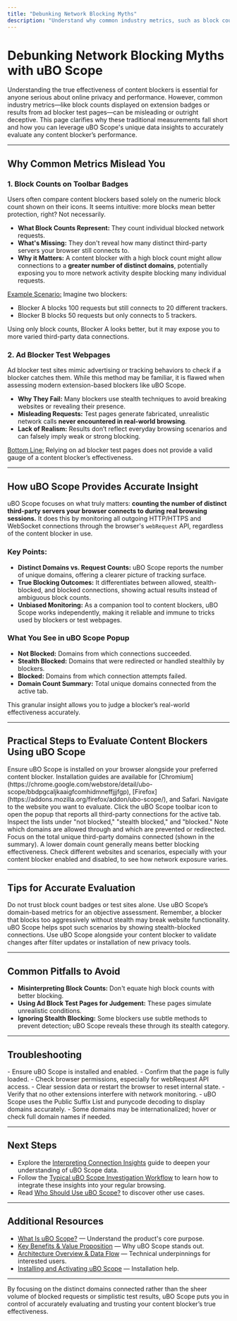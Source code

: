 ```yaml
---
title: "Debunking Network Blocking Myths"
description: "Understand why common industry metrics, such as block counts or ad blocker test pages, can be misleading. Learn how to use uBO Scope data to evaluate the effectiveness of any content blocker and avoid being deceived by unreliable test dashboards."
---
```


# Debunking Network Blocking Myths with uBO Scope

Understanding the true effectiveness of content blockers is essential for anyone serious about online privacy and performance. However, common industry metrics—like block counts displayed on extension badges or results from ad blocker test pages—can be misleading or outright deceptive. This page clarifies why these traditional measurements fall short and how you can leverage uBO Scope's unique data insights to accurately evaluate any content blocker’s performance.

---

## Why Common Metrics Mislead You

### 1. Block Counts on Toolbar Badges

Users often compare content blockers based solely on the numeric block count shown on their icons. It seems intuitive: more blocks mean better protection, right? Not necessarily.

- **What Block Counts Represent:** They count individual blocked network requests.
- **What's Missing:** They don't reveal how many distinct third-party servers your browser still connects to.
- **Why it Matters:** A content blocker with a high block count might allow connections to a **greater number of distinct domains**, potentially exposing you to more network activity despite blocking many individual requests.

<u>Example Scenario:</u> 
Imagine two blockers:
- Blocker A blocks 100 requests but still connects to 20 different trackers.
- Blocker B blocks 50 requests but only connects to 5 trackers.

Using only block counts, Blocker A looks better, but it may expose you to more varied third-party data connections.

### 2. Ad Blocker Test Webpages

Ad blocker test sites mimic advertising or tracking behaviors to check if a blocker catches them. While this method may be familiar, it is flawed when assessing modern extension-based blockers like uBO Scope.

- **Why They Fail:** Many blockers use stealth techniques to avoid breaking websites or revealing their presence.
- **Misleading Requests:** Test pages generate fabricated, unrealistic network calls **never encountered in real-world browsing**.
- **Lack of Realism:** Results don’t reflect everyday browsing scenarios and can falsely imply weak or strong blocking.

<u>Bottom Line:</u> Relying on ad blocker test pages does not provide a valid gauge of a content blocker’s effectiveness.

---

## How uBO Scope Provides Accurate Insight

uBO Scope focuses on what truly matters: **counting the number of distinct third-party servers your browser connects to during real browsing sessions.** It does this by monitoring all outgoing HTTP/HTTPS and WebSocket connections through the browser's `webRequest` API, regardless of the content blocker in use.

### Key Points:

- **Distinct Domains vs. Request Counts:** uBO Scope reports the number of unique domains, offering a clearer picture of tracking surface.
- **True Blocking Outcomes:** It differentiates between allowed, stealth-blocked, and blocked connections, showing actual results instead of ambiguous block counts.
- **Unbiased Monitoring:** As a companion tool to content blockers, uBO Scope works independently, making it reliable and immune to tricks used by blockers or test webpages.

### What You See in uBO Scope Popup

- **Not Blocked:** Domains from which connections succeeded.
- **Stealth Blocked:** Domains that were redirected or handled stealthily by blockers.
- **Blocked:** Domains from which connection attempts failed.
- **Domain Count Summary:** Total unique domains connected from the active tab.

This granular insight allows you to judge a blocker’s real-world effectiveness accurately.

---

## Practical Steps to Evaluate Content Blockers Using uBO Scope

<Steps>
<Step title="Install uBO Scope">
Ensure uBO Scope is installed on your browser alongside your preferred content blocker. Installation guides are available for [Chromium](https://chrome.google.com/webstore/detail/ubo-scope/bbdpgcaljkaaigfcomhidmneffjjjfgp), [Firefox](https://addons.mozilla.org/firefox/addon/ubo-scope/), and Safari.
</Step>
<Step title="Open the uBO Scope Popup on a Target Website">
Navigate to the website you want to evaluate. Click the uBO Scope toolbar icon to open the popup that reports all third-party connections for the active tab.
</Step>
<Step title="Review Connection Outcomes">
Inspect the lists under "not blocked," "stealth blocked," and "blocked." Note which domains are allowed through and which are prevented or redirected.
</Step>
<Step title="Compare Domain Counts Instead of Block Counts">
Focus on the total unique third-party domains connected (shown in the summary). A lower domain count generally means better blocking effectiveness.
</Step>
<Step title="Test Across Multiple Sites and Conditions">
Check different websites and scenarios, especially with your content blocker enabled and disabled, to see how network exposure varies.
</Step>
</Steps>

---

## Tips for Accurate Evaluation

<Tip>
Do not trust block count badges or test sites alone. Use uBO Scope’s domain-based metrics for an objective assessment.
</Tip>

<Tip>
Remember, a blocker that blocks too aggressively without stealth may break website functionality. uBO Scope helps spot such scenarios by showing stealth-blocked connections.
</Tip>

<Tip>
Use uBO Scope alongside your content blocker to validate changes after filter updates or installation of new privacy tools.
</Tip>

---

## Common Pitfalls to Avoid

- **Misinterpreting Block Counts:** Don't equate high block counts with better blocking.
- **Using Ad Block Test Pages for Judgement:** These pages simulate unrealistic conditions.
- **Ignoring Stealth Blocking:** Some blockers use subtle methods to prevent detection; uBO Scope reveals these through its stealth category.

---

## Troubleshooting

<AccordionGroup title="Common Issues When Using uBO Scope for Evaluations">
<Accordion title="No Data in Popup">
- Ensure uBO Scope is installed and enabled.
- Confirm that the page is fully loaded.
- Check browser permissions, especially for webRequest API access.
</Accordion>
<Accordion title="Inconsistent Domain Counts">
- Clear session data or restart the browser to reset internal state.
- Verify that no other extensions interfere with network monitoring.
</Accordion>
<Accordion title="Confusing Domain Names Displayed">
- uBO Scope uses the Public Suffix List and punycode decoding to display domains accurately.
- Some domains may be internationalized; hover or check full domain names if needed.
</Accordion>
</AccordionGroup>

---

## Next Steps

- Explore the [Interpreting Connection Insights](./interpreting-connection-insights) guide to deepen your understanding of uBO Scope data.
- Follow the [Typical uBO Scope Investigation Workflow](./core-usage-workflow) to learn how to integrate these insights into your regular browsing.
- Read [Who Should Use uBO Scope?](./who-should-use) to discover other use cases.

---

## Additional Resources

- [What Is uBO Scope?](../overview/intro-basics/what-is-ubo-scope) — Understand the product's core purpose.
- [Key Benefits & Value Proposition](../overview/intro-basics/value-prop-benefits) — Why uBO Scope stands out.
- [Architecture Overview & Data Flow](../overview/how-it-works/architecture-overview) — Technical underpinnings for interested users.
- [Installing and Activating uBO Scope](../guides/getting-started-essentials/installing-activating-ubo-scope) — Installation help.


---

By focusing on the distinct domains connected rather than the sheer volume of blocked requests or simplistic test results, uBO Scope puts you in control of accurately evaluating and trusting your content blocker’s true effectiveness.